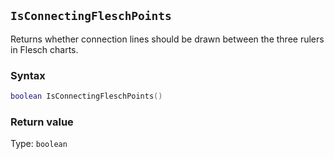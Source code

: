 ::: {.minipage data-latex="{\textwidth}"}
## `IsConnectingFleschPoints`

Returns whether connection lines should be drawn between the three rulers in Flesch charts.

### Syntax {-}

``` .lua
boolean IsConnectingFleschPoints()
```

### Return value {-}

Type: `boolean`
:::
